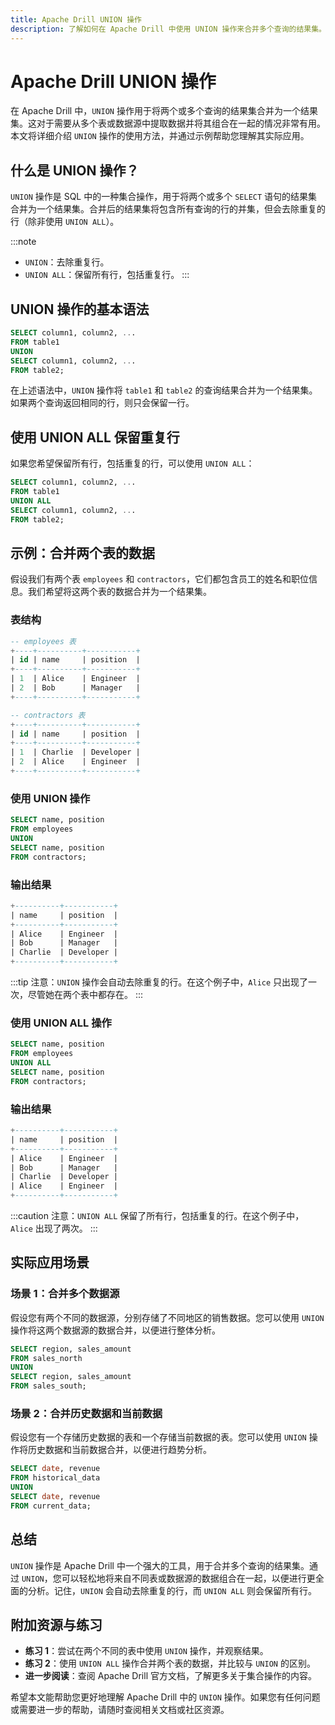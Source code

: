 ```yaml
---
title: Apache Drill UNION 操作
description: 了解如何在 Apache Drill 中使用 UNION 操作来合并多个查询的结果集。本文适合初学者，包含详细的解释、代码示例和实际案例。
---
```


# Apache Drill UNION 操作

在 Apache Drill 中，`UNION` 操作用于将两个或多个查询的结果集合并为一个结果集。这对于需要从多个表或数据源中提取数据并将其组合在一起的情况非常有用。本文将详细介绍 `UNION` 操作的使用方法，并通过示例帮助您理解其实际应用。

## 什么是 UNION 操作？

`UNION` 操作是 SQL 中的一种集合操作，用于将两个或多个 `SELECT` 语句的结果集合并为一个结果集。合并后的结果集将包含所有查询的行的并集，但会去除重复的行（除非使用 `UNION ALL`）。

:::note
- `UNION`：去除重复行。
- `UNION ALL`：保留所有行，包括重复行。
:::

## UNION 操作的基本语法

```sql
SELECT column1, column2, ...
FROM table1
UNION
SELECT column1, column2, ...
FROM table2;
```

在上述语法中，`UNION` 操作将 `table1` 和 `table2` 的查询结果合并为一个结果集。如果两个查询返回相同的行，则只会保留一行。

## 使用 UNION ALL 保留重复行

如果您希望保留所有行，包括重复的行，可以使用 `UNION ALL`：

```sql
SELECT column1, column2, ...
FROM table1
UNION ALL
SELECT column1, column2, ...
FROM table2;
```

## 示例：合并两个表的数据

假设我们有两个表 `employees` 和 `contractors`，它们都包含员工的姓名和职位信息。我们希望将这两个表的数据合并为一个结果集。

### 表结构

```sql
-- employees 表
+----+----------+-----------+
| id | name     | position  |
+----+----------+-----------+
| 1  | Alice    | Engineer  |
| 2  | Bob      | Manager   |
+----+----------+-----------+

-- contractors 表
+----+----------+-----------+
| id | name     | position  |
+----+----------+-----------+
| 1  | Charlie  | Developer |
| 2  | Alice    | Engineer  |
+----+----------+-----------+
```

### 使用 UNION 操作

```sql
SELECT name, position
FROM employees
UNION
SELECT name, position
FROM contractors;
```

### 输出结果

```sql
+----------+-----------+
| name     | position  |
+----------+-----------+
| Alice    | Engineer  |
| Bob      | Manager   |
| Charlie  | Developer |
+----------+-----------+
```

:::tip
注意：`UNION` 操作会自动去除重复的行。在这个例子中，`Alice` 只出现了一次，尽管她在两个表中都存在。
:::

### 使用 UNION ALL 操作

```sql
SELECT name, position
FROM employees
UNION ALL
SELECT name, position
FROM contractors;
```

### 输出结果

```sql
+----------+-----------+
| name     | position  |
+----------+-----------+
| Alice    | Engineer  |
| Bob      | Manager   |
| Charlie  | Developer |
| Alice    | Engineer  |
+----------+-----------+
```

:::caution
注意：`UNION ALL` 保留了所有行，包括重复的行。在这个例子中，`Alice` 出现了两次。
:::

## 实际应用场景

### 场景 1：合并多个数据源

假设您有两个不同的数据源，分别存储了不同地区的销售数据。您可以使用 `UNION` 操作将这两个数据源的数据合并，以便进行整体分析。

```sql
SELECT region, sales_amount
FROM sales_north
UNION
SELECT region, sales_amount
FROM sales_south;
```

### 场景 2：合并历史数据和当前数据

假设您有一个存储历史数据的表和一个存储当前数据的表。您可以使用 `UNION` 操作将历史数据和当前数据合并，以便进行趋势分析。

```sql
SELECT date, revenue
FROM historical_data
UNION
SELECT date, revenue
FROM current_data;
```

## 总结

`UNION` 操作是 Apache Drill 中一个强大的工具，用于合并多个查询的结果集。通过 `UNION`，您可以轻松地将来自不同表或数据源的数据组合在一起，以便进行更全面的分析。记住，`UNION` 会自动去除重复的行，而 `UNION ALL` 则会保留所有行。

## 附加资源与练习

- **练习 1**：尝试在两个不同的表中使用 `UNION` 操作，并观察结果。
- **练习 2**：使用 `UNION ALL` 操作合并两个表的数据，并比较与 `UNION` 的区别。
- **进一步阅读**：查阅 Apache Drill 官方文档，了解更多关于集合操作的内容。

希望本文能帮助您更好地理解 Apache Drill 中的 `UNION` 操作。如果您有任何问题或需要进一步的帮助，请随时查阅相关文档或社区资源。